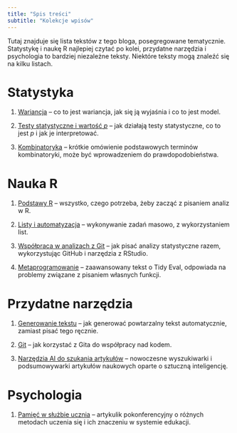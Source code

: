```yaml
---
title: "Spis treści"
subtitle: "Kolekcje wpisów"
---
```


Tutaj znajduje się lista tekstów z tego bloga, posegregowane tematycznie. Statystykę i naukę R najlepiej czytać po kolei, przydatne narzędzia i psychologia to bardziej niezależne teksty. Niektóre teksty mogą znaleźć się na kilku listach.

# Statystyka

1. [Wariancja](./posts/procent-wariancji.qmd) -- co to jest wariancja, jak się ją wyjaśnia i co to jest model.

2. [Testy statystyczne i wartość *p*](./posts/p-value.qmd) -- jak działają testy statystyczne, co to jest *p* i jak je interpretować.

3. [Kombinatoryka](./posts/kombinatoryka.qmd) -- krótkie omówienie podstawowych terminów kombinatoryki, może być wprowadzeniem do prawdopodobieństwa.

# Nauka R

1. [Podstawy R](./posts/podstawy_R.qmd) -- wszystko, czego potrzeba, żeby zacząć z pisaniem analiz w R.

2. [Listy i automatyzacja](./posts/automatyzacja.qmd) -- wykonywanie zadań masowo, z wykorzystaniem list.

3. [Współpraca w analizach z Git](./posts/git.qmd) -- jak pisać analizy statystyczne razem, wykorzystując GitHub i narzędzia z RStudio.

4. [Metaprogramowanie](./posts/metaprogramowanie.qmd) -- zaawansowany tekst o Tidy Eval, odpowiada na problemy związane z pisaniem własnych funkcji.

# Przydatne narzędzia

1. [Generowanie tekstu](./posts/powtarzalny-tekst.qmd) -- jak generować powtarzalny tekst automatycznie, zamiast pisać tego ręcznie.

2. [Git](./posts/git.qmd) -- jak korzystać z Gita do współpracy nad kodem.

3. [Narzędzia AI do szukania artykułów](./posts/ai-research.qmd) -- nowoczesne wyszukiwarki i podsumowywarki artykułów naukowych oparte o sztuczną inteligencję.

# Psychologia

1. [Pamięć w służbie ucznia](./posts/uczenie-sie.qmd) -- artykulik pokonferencyjny o różnych metodach uczenia się i ich znaczeniu w systemie edukacji.

